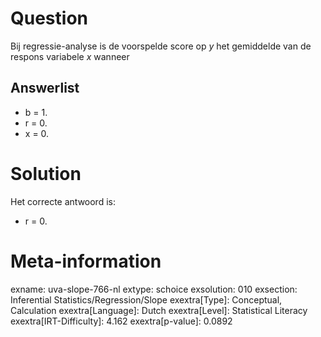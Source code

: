 Question
========

Bij regressie-analyse is de voorspelde score op *y* het gemiddelde van
de respons variabele *x* wanneer


Answerlist
----------

* b = 1.
* r = 0.
* x = 0.

Solution
========

Het correcte antwoord is: 

* r = 0.

Meta-information
================
exname: uva-slope-766-nl
extype: schoice
exsolution: 010
exsection: Inferential Statistics/Regression/Slope
exextra[Type]: Conceptual, Calculation
exextra[Language]: Dutch
exextra[Level]: Statistical Literacy
exextra[IRT-Difficulty]: 4.162
exextra[p-value]: 0.0892

